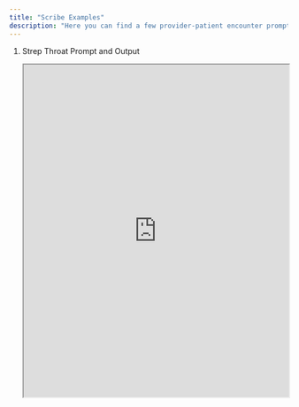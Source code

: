 ```yaml
---
title: "Scribe Examples"
description: "Here you can find a few provider-patient encounter prompts and a Commure Ambient generated note for these scenarios."
---
```


1. Strep Throat Prompt and Output

   <AccordionGroup>
     <Accordion title="Strep Throat Script" icon="notebook" iconType="regular">
       <iframe src="https://drive.google.com/file/d/1m-mo2slXKOeYByo_VlrWLc4LCh33iQ69/preview" width="100%" height="600" style={{ border:"none" }} />
     </Accordion>
     <Accordion title="Strep Throat Note" icon="note" iconType="regular">
       <iframe src="https://drive.google.com/file/d/1nZScjmnpg4MJ6JLMn62-lH7hf3HOfud_/preview" width="100%" height="600" style={{ border:"none" }} />
     </Accordion>
   </AccordionGroup>

2. Type 2 Diabetes Prompt and Output

   <AccordionGroup>
     <Accordion title="Type 2 Diabetes Script" icon="notebook" iconType="regular">
       <iframe src="https://drive.google.com/file/d/12vN1wVXl9mLoQLBWG3uv2DPR0FXwh9h4/preview" width="100%" height="600" style={{ border:"none" }} />
     </Accordion>
     <Accordion title="Type 2 Diabetes Note" icon="note" iconType="regular">
       <iframe src="https://drive.google.com/file/d/1N6GLTrKKz275Bx58oCn64NR6P-h8MQvC/preview" width="100%" height="600" style={{ border:"none" }} />

       <iframe src="https://drive.google.com/file/d/1GSu2KSTI-wgycbIjxXny_G1BCM2HPX5l/preview" width="100%" height="600" style={{ border:"none" }} />
     </Accordion>
   </AccordionGroup>

3. Acute Asthma Exacerbation Prompt and Output

   <AccordionGroup>
     <Accordion title="Acute Asthma Exacerbation Script" icon="notebook" iconType="regular">
       <iframe src="https://drive.google.com/file/d/1kDQyOnvlmAV2av_1N_7H6Eh-pXJVVAMD/preview" width="100%" height="600" style={{ border:"none" }} />
     </Accordion>
     <Accordion title="Acute Asthma Exacerbation Note" icon="note" iconType="regular">
       <iframe src="https://drive.google.com/file/d/1_B_TY0umgHhBhgYoJE1INU5dWQ5KLDxu/preview" width="100%" height="600" style={{ border:"none" }} />

       <iframe src="https://drive.google.com/file/d/1CeV3caq4gqP59Ln5pxUoFQYGg7xQF53O/preview" width="100%" height="600" style={{ border:"none" }} />
     </Accordion>
   </AccordionGroup>

   - Regenerated Asthma Note

     <AccordionGroup>
       <Accordion title="Regenerated Asthma Script" icon="notebook" iconType="regular">
         <iframe src="https://drive.google.com/file/d/1EPOX_qnkFxrTUNU5qskSc_sRS03eLhk3/preview" width="100%" height="600" style={{ border:"none" }} />
       </Accordion>
       <Accordion title="Regenerated Asthma Note" icon="note" iconType="regular">
         <iframe src="https://drive.google.com/file/d/1aZKB-aBCD1e18XNbuVMJENwZK_JzYkmz/preview" width="100%" height="600" style={{ border:"none" }} />
       </Accordion>
     </AccordionGroup>

<Tip>
  If you are interested in Commure Ambient, create a free trial account and use these scenarios to try it out for yourself! Press the "Use on Web" tab in the bottom left corner of our site to get redirected to the Commure Ambient product webpage.

  <Warning>
    Your generated note will not be exactly like the generated notes here.
  </Warning>
</Tip>